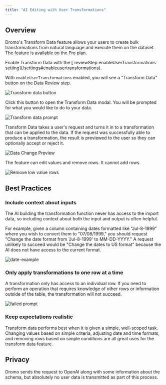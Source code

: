```yaml
---
title: "AI Editing with User Transformations"
---
```


## Overview

Dromo's Transform Data feature allows your users to create bulk transformations from natural language and execute them on the dataset. The feature is available on the Pro plan.

<Check>
  Enable Transform Data with the [`reviewStep.enableUserTransformations` setting](/settings#enableusertransformations).
</Check>

With `enableUserTransformations` enabled, you will see a "Transform Data" button on the Data Review step.

![Transform data button](/images/guides/review_screen_button.png)

Click this button to open the Transform Data modal. You will be prompted for what you would like to do to your data.

![Transform data prompt](/images/guides/empty_prompt.png)

Transform Data takes a user's request and turns it in to a transformation that can be applied to the data. If the request was successfully able to produce a transformation, the result is previewed to the user so they can optionally accept or reject it.

![Data Change Preview](/images/guides/last-comma-first.png)

The feature can edit values and remove rows. It cannot add rows.

![Remove low value rows](/images/guides/remove-cheap-rows.png)

## Best Practices

### Include context about inputs

The AI building the transformation function never has access to the import data, so including context about both the input and output is often helpful.

For example, given a column containing dates formatted like "Jul-8-1999" where you wish to convert them to "07/08/1999," you should request "Change the date format from 'Jul-8-1999' to MM-DD-YYYY." A request unlikely to succeed would be "Change the dates to US format" because the AI does not have access to the current format.

![date-example](/images/guides/date-format.png)

### Only apply transformations to one row at a time

A transformation only has access to an individual row. If you need to perform an operation that requires knowledge of other rows or information outside of the table, the transformation will not succeed.

![failed prompt](/images/guides/failed-prompt.png)

### Keep expectations realistic

Transform data performs best when it is given a simple, well-scoped task. Changing values based on simple criteria, adjusting date and time formats, and removing rows based on simple conditions are all great uses for the transform data feature.

## Privacy

Dromo sends the request to OpenAI along with some information about the schema, but absolutely no user data is transmitted as part of this process.
